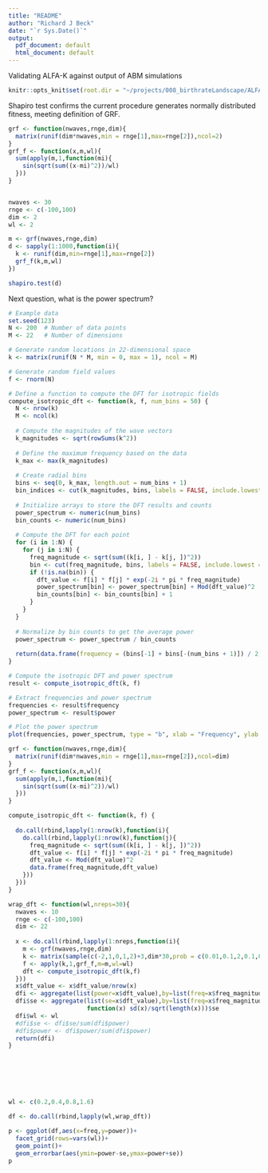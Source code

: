 ```yaml
---
title: "README"
author: "Richard J Beck"
date: "`r Sys.Date()`"
output:
  pdf_document: default
  html_document: default
---
```


Validating ALFA-K against output of ABM simulations  

```r
knitr::opts_knit$set(root.dir = "~/projects/008_birthrateLandscape/ALFA-K/")
```

Shapiro test confirms the current procedure generates normally distributed fitness, meeting definition of GRF. 
```r

grf <- function(nwaves,rnge,dim){
  matrix(runif(dim*nwaves,min = rnge[1],max=rnge[2]),ncol=2)
}
grf_f <- function(x,m,wl){
  sum(apply(m,1,function(mi){
    sin(sqrt(sum((x-mi)^2))/wl)
  }))
}


nwaves <- 30
rnge <- c(-100,100)
dim <- 2
wl <- 2

m <- grf(nwaves,rnge,dim)
d <- sapply(1:1000,function(i){
  k <- runif(dim,min=rnge[1],max=rnge[2])
  grf_f(k,m,wl)
})

shapiro.test(d)
```

Next question, what is the power spectrum?

```r
# Example data
set.seed(123)
N <- 200  # Number of data points
M <- 22   # Number of dimensions

# Generate random locations in 22-dimensional space
k <- matrix(runif(N * M, min = 0, max = 1), ncol = M)

# Generate random field values
f <- rnorm(N)

# Define a function to compute the DFT for isotropic fields
compute_isotropic_dft <- function(k, f, num_bins = 50) {
  N <- nrow(k)
  M <- ncol(k)
  
  # Compute the magnitudes of the wave vectors
  k_magnitudes <- sqrt(rowSums(k^2))
  
  # Define the maximum frequency based on the data
  k_max <- max(k_magnitudes)
  
  # Create radial bins
  bins <- seq(0, k_max, length.out = num_bins + 1)
  bin_indices <- cut(k_magnitudes, bins, labels = FALSE, include.lowest = TRUE)
  
  # Initialize arrays to store the DFT results and counts
  power_spectrum <- numeric(num_bins)
  bin_counts <- numeric(num_bins)
  
  # Compute the DFT for each point
  for (i in 1:N) {
    for (j in i:N) {
      freq_magnitude <- sqrt(sum((k[i, ] - k[j, ])^2))
      bin <- cut(freq_magnitude, bins, labels = FALSE, include.lowest = TRUE)
      if (!is.na(bin)) {
        dft_value <- f[i] * f[j] * exp(-2i * pi * freq_magnitude)
        power_spectrum[bin] <- power_spectrum[bin] + Mod(dft_value)^2
        bin_counts[bin] <- bin_counts[bin] + 1
      }
    }
  }
  
  # Normalize by bin counts to get the average power
  power_spectrum <- power_spectrum / bin_counts
  
  return(data.frame(frequency = (bins[-1] + bins[-(num_bins + 1)]) / 2, power = power_spectrum,counts=bin_counts))
}

# Compute the isotropic DFT and power spectrum
result <- compute_isotropic_dft(k, f)

# Extract frequencies and power spectrum
frequencies <- result$frequency
power_spectrum <- result$power

# Plot the power spectrum
plot(frequencies, power_spectrum, type = "b", xlab = "Frequency", ylab = "Power", main = "Isotropic Power Spectrum")

```
```r

grf <- function(nwaves,rnge,dim){
  matrix(runif(dim*nwaves,min = rnge[1],max=rnge[2]),ncol=dim)
}
grf_f <- function(x,m,wl){
  sum(apply(m,1,function(mi){
    sin(sqrt(sum((x-mi)^2))/wl)
  }))
}

compute_isotropic_dft <- function(k, f) {
  
  do.call(rbind,lapply(1:nrow(k),function(i){
    do.call(rbind,lapply(1:nrow(k),function(j){
      freq_magnitude <- sqrt(sum((k[i, ] - k[j, ])^2))
      dft_value <- f[i] * f[j] * exp(-2i * pi * freq_magnitude)
      dft_value <- Mod(dft_value)^2
      data.frame(freq_magnitude,dft_value)
    }))
  }))
}

wrap_dft <- function(wl,nreps=30){
  nwaves <- 10
  rnge <- c(-100,100)
  dim <- 22
  
  x <- do.call(rbind,lapply(1:nreps,function(i){
    m <- grf(nwaves,rnge,dim)
    k <- matrix(sample(c(-2,1,0,1,2)+3,dim*30,prob = c(0.01,0.1,2,0.1,0.01),replace=T),ncol=dim)
    f <- apply(k,1,grf_f,m=m,wl=wl)
    dft <- compute_isotropic_dft(k,f)
  }))
  x$dft_value <- x$dft_value/nrow(x)
  dfi <- aggregate(list(power=x$dft_value),by=list(freq=x$freq_magnitude),mean)
  dfi$se <- aggregate(list(se=x$dft_value),by=list(freq=x$freq_magnitude),
                      function(x) sd(x)/sqrt(length(x)))$se
  dfi$wl <- wl
  #dfi$se <- dfi$se/sum(dfi$power)
  #dfi$power <- dfi$power/sum(dfi$power)
  return(dfi)
}







wl <- c(0.2,0.4,0.8,1.6)

df <- do.call(rbind,lapply(wl,wrap_dft))

p <- ggplot(df,aes(x=freq,y=power))+
  facet_grid(rows=vars(wl))+
  geom_point()+
  geom_errorbar(aes(ymin=power-se,ymax=power+se))
p



```
